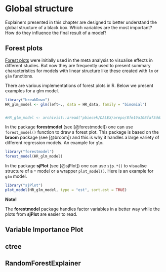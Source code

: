 # Global structure

Explainers presented in this chapter are designed to better understand the global structure of a black box. Which variables are the most important? How do they influence the final result of a model?

## Forest plots

[Forest plots](https://en.wikipedia.org/wiki/Forest_plot) were initially used in the meta analysis to visualise effects in different studies. But now they are frequently used to present summary characteristics for models with linear structure like these created with `lm` or `glm` functions.

There are various implementations of forest plots in R. Below we present examples for a glm model.

```r
library("breakDown")
HR_glm_model <- glm(left~., data = HR_data, family = "binomial")


#HR_glm_model <- archivist::aread("pbiecek/DALEX/arepo/8fe19a108faf3ddfcabc3de3a0693234")
```

In the package **forestmodel** (see [@forestmodel]) one can use `forest_model()` function to draw a forest plot. This package is based on the **broom** package (see [@broom]) and this is why it handles a large variety of different regression models. An example for `glm`.

```r
library("forestmodel")
forest_model(HR_glm_model)
```

In the package **sjPlot** (see [@sjPlot]) one can use `sjp.*()` to visualise structure of a `*` model or a wrapper `plot_model()`. Here is an example for `glm` model.

```r
library("sjPlot")
plot_model(HR_glm_model, type = "est", sort.est = TRUE)
```

**Note!** 

The **forestmodel** package handles factor variables in a better way while the plots from **sjPlot** are easier to read.


## Variable Importance Plot


## ctree


## RandomForestExplainer



